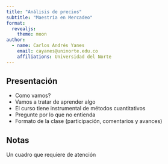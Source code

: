 ```yaml
---
title: "Análisis de precios"
subtitle: "Maestría en Mercadeo"
format:
  revealjs: 
    theme: moon
author:
  - name: Carlos Andrés Yanes
    email: cayanes@uninorte.edu.co
    affiliations: Universidad del Norte
---
```


## Presentación

::: {.incremental}

- Como vamos?
- Vamos a tratar de aprender algo
- El curso tiene instrumental de métodos cuantitativos
- Pregunte por lo que no entienda
- Formato de la clase (participación, comentarios y avances)

:::

## Notas

Un cuadro que requiere de  [atención]{.fg style="--col: #FF0000"}